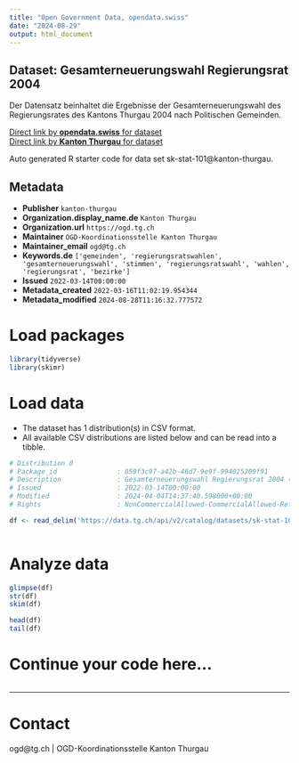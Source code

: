 ```yaml
---
title: "Open Government Data, opendata.swiss"
date: "2024-08-29"
output: html_document
---
```


## Dataset: Gesamterneuerungswahl Regierungsrat 2004

Der Datensatz beinhaltet die Ergebnisse der Gesamterneuerungswahl des Regierungsrates des Kantons Thurgau 2004 nach Politischen Gemeinden.

[Direct link by **opendata.swiss** for dataset](https://opendata.swiss/de/dataset/gesamterneuerungwahl-regierungsrat-2004)<br>
[Direct link by **Kanton Thurgau** for dataset](https://data.tg.ch/explore/dataset/sk-stat-101/)

Auto generated R starter code for data set sk-stat-101@kanton-thurgau.

## Metadata

- **Publisher** `kanton-thurgau`
- **Organization.display_name.de** `Kanton Thurgau`
- **Organization.url** `https://ogd.tg.ch`
- **Maintainer** `OGD-Koordinationsstelle Kanton Thurgau`
- **Maintainer_email** `ogd@tg.ch`
- **Keywords.de** `['gemeinden', 'regierungsratswahlen', 'gesamterneuerungswahl', 'stimmen', 'regierungsratswahl', 'wahlen', 'regierungsrat', 'bezirke']`
- **Issued** `2022-03-14T00:00:00`
- **Metadata_created** `2022-03-16T11:02:19.954344`
- **Metadata_modified** `2024-08-28T11:16:32.777572`


# Load packages

```r

library(tidyverse)
library(skimr)

```

# Load data

-   The dataset has 1 distribution(s) in CSV format.
-   All available CSV distributions are listed below and can be read into a tibble.

```r

# Distribution 0
# Package_id               : 859f3c97-a42b-46d7-9e9f-994025209f91
# Description              : Gesamterneuerungswahl Regierungsrat 2004 (csv)
# Issued                   : 2022-03-14T00:00:00
# Modified                 : 2024-04-04T14:37:40.598000+00:00
# Rights                   : NonCommercialAllowed-CommercialAllowed-ReferenceRequired

df <- read_delim('https://data.tg.ch/api/v2/catalog/datasets/sk-stat-101/exports/csv?use_labels=true')



```

# Analyze data

```r

glimpse(df)
str(df)
skim(df)

head(df)
tail(df)

```

# Continue your code here...

```r

```

------------------------------------------------------------------------

# Contact

ogd@tg.ch | OGD-Koordinationsstelle Kanton Thurgau
